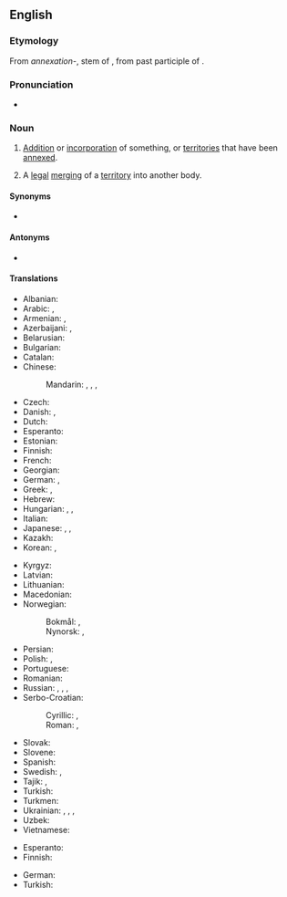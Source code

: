 ==English==
{{wikipedia}}

===Etymology===
From {{der|en|ML.|-}} ''annexation-'', stem of {{m|la|annexatio||action of annexing}}, from past participle of {{m|la|annecto|}}.

===Pronunciation===
* {{audio|en|LL-Q1860 (eng)-Vininn126-annexation.wav|Audio (US)}}

===Noun===
{{en-noun|~}}

# [[addition|Addition]] or [[incorporation]] of something, or [[territories]] that have been [[annexed]].
# {{lb|en|legal}} A [[legal]] [[merging]] of a [[territory]] into another body.

====Synonyms====
* {{l|en|annexion}} {{qualifier|obsolete}}

====Antonyms====
* {{l|en|separation}}

====Translations====
{{trans-top|addition or incorporation of something}}
* Albanian: {{t+|sq|aneksim|m}}
* Arabic: {{t+|ar|ضَمّ|m}}, {{t|ar|إِلْحَاق|m}}
* Armenian: {{t+|hy|անեքսիա}}, {{t+|hy|բռնակցում}}
* Azerbaijani: {{t|az|anneksiya}}, {{t|az|ilhaq}}
* Belarusian: {{t|be|анэ́ксія|f}}
* Bulgarian: {{t+|bg|ане́ксия|f}}
* Catalan: {{t+|ca|annexió|f}}
* Chinese:
*: Mandarin: {{t+|cmn|併吞}}, {{t+|cmn|并吞|tr=bìngtūn}}, {{t+|cmn|合併}}, {{t+|cmn|合并|tr=hébìng}}
* Czech: {{t+|cs|anexe|f}}
* Danish: {{t|da|annektion|c}}, {{t|da|annektering|c}}
* Dutch: {{t+|nl|annexatie|f}}
* Esperanto: {{t|eo|anekso}}
* Estonian: {{t|et|anneksioon}}
* Finnish: {{t+|fi|liittäminen}}
* French: {{t+|fr|annexion|f}}
* Georgian: {{t|ka|ანექსია}}
* German: {{t+|de|Annexion|f}}, {{t+|de|Anschluss|m}}
* Greek: {{t+|el|προσάρτηση|f}}, {{t+|el|προσθήκη}}
* Hebrew: {{t|he|סיפוח|tr=sipúakh|alt=סיפוח / סִפּוּחַ}}
* Hungarian: {{t|hu|hozzácsatolás|s}}, {{t|hu|annexió}}, {{t|hu|annektálás}}
* Italian: {{t+|it|annessione|f}}
* Japanese: {{t+|ja|編入|tr=へんにゅう, hennyū}}, {{t+|ja|併合|tr=へいごう, heigō}}, {{t+|ja|付加|tr=ふか, fuka}}
* Kazakh: {{t|kk|аннексия}}
* Korean: {{t+|ko|병합(倂合)}}, {{t+|ko|합병(合倂)}}
{{trans-mid}}
* Kyrgyz: {{t+|ky|аннексия}}
* Latvian: {{t|lv|aneksija|f}}
* Lithuanian: {{t+|lt|aneksija|f}}
* Macedonian: {{t|mk|анексија|f}}
* Norwegian:
*: Bokmål: {{t|nb|anneksjon|m}}, {{t|nb|annektering|m|f}}
*: Nynorsk: {{t|nn|anneksjon|m}}, {{t|nn|annektering|f}}
* Persian: {{t+|fa|الحاق|tr=elhâq}}
* Polish: {{t+|pl|aneksja|f}}, {{t+|pl|zabór|m}}
* Portuguese: {{t+|pt|anexação|f}}
* Romanian: {{t+|ro|anexare|f}}
* Russian: {{t+|ru|анне́ксия|f|tr=annɛ́ksija}}, {{t+|ru|присоедине́ние|n}}, {{t+|ru|аншлю́с|m}}, {{t+|ru|а́ншлюс|m}}
* Serbo-Croatian:
*: Cyrillic: {{t|sh|анѐксија|f}}, {{t|sh|анексирање|n}}
*: Roman: {{t+|sh|anèksija|f}}, {{t|sh|aneksiranje|n}}
* Slovak: {{t|sk|anexia|f}}
* Slovene: {{t|sl|aneksija|f}}
* Spanish: {{t+|es|anexión|f}}
* Swedish: {{t+|sv|annektering}}, {{t+|sv|annexion|c}}
* Tajik: {{t|tg|илҳоқ}}, {{t|tg|аннексия}}
* Turkish: {{t+|tr|ilhak}}
* Turkmen: {{t+|tk|anneksiýa}}
* Ukrainian: {{t+|uk|ане́ксія|f}}, {{t|uk|приє́днання|n}}, {{t|uk|аншлю́с|m}}, {{t|uk|а́ншлюс|m}}
* Uzbek: {{t+|uz|anneksiya}}
* Vietnamese: {{t|vi|phụ vào|alt=sự phụ vào}}
{{trans-bottom}}

{{trans-top|legal merging of territory}}
* Esperanto: {{t|eo|anekso}}
* Finnish: {{t+|fi|liittäminen}}
{{trans-mid}}
* German: {{t+|de|Annexion|f}}
* Turkish: {{t+|tr|ilhak}}
{{trans-bottom}}